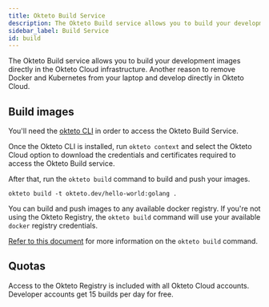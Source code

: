 ```yaml
---
title: Okteto Build Service
description: The Okteto Build service allows you to build your development images directly in the Okteto Cloud infrastructure
sidebar_label: Build Service
id: build
---
```



The Okteto Build service allows you to build your development images directly in the Okteto Cloud infrastructure. Another reason to remove Docker and Kubernetes from your laptop and develop directly in Okteto Cloud.

## Build images

You'll need the [okteto CLI](/docs/getting-started/installation/) in order to access the Okteto Build Service.

Once the Okteto CLI is installed, run `okteto context` and select the Okteto Cloud option to download the credentials and certificates required to access the Okteto Build service.

After that, run the `okteto build` command to build and push your images.

```
okteto build -t okteto.dev/hello-world:golang .
```

You can build and push images to any available docker registry. If you're not using the Okteto Registry, the `okteto build` command will use your available `docker` registry credentials.

[Refer to this document](/docs/reference/cli/#build) for more information on the `okteto build` command.

## Quotas

Access to the Okteto Registry is included with all Okteto Cloud accounts. Developer accounts get 15 builds per day for free.
